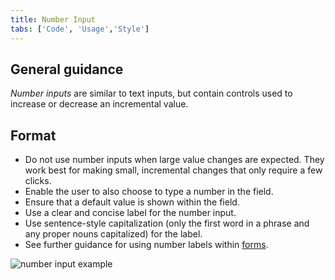 ```yaml
---
title: Number Input
tabs: ['Code', 'Usage','Style']
---
```

## General guidance

_Number inputs_ are similar to text inputs, but contain controls used to increase or decrease an incremental value.


## Format

- Do not use number inputs when large value changes are expected. They work best for making small, incremental changes that only require a few clicks.
- Enable the user to also choose to type a number in the field.
- Ensure that a default value is shown within the field.
- Use a clear and concise label for the number input.
- Use sentence-style capitalization (only the first word in a phrase and any proper nouns capitalized) for the label.
- See further guidance for using number labels within [forms](/components/form/usage).

<ImageComponent cols="8">

![number input example](images/number-input-usage-1.png)

</ImageComponent>